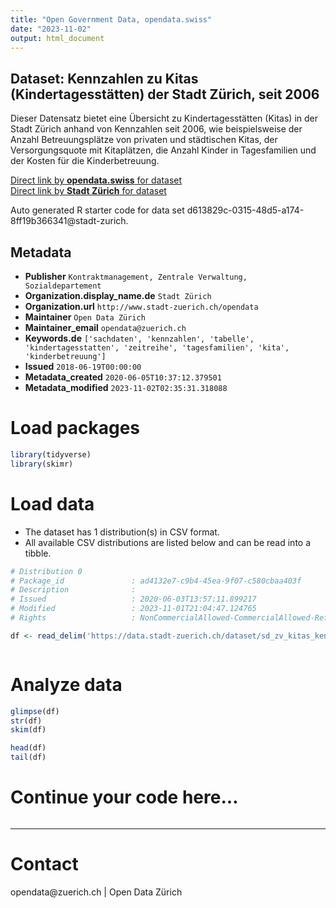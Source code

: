 ```yaml
---
title: "Open Government Data, opendata.swiss"
date: "2023-11-02"
output: html_document
---
```


## Dataset: Kennzahlen zu  Kitas (Kindertagesstätten) der Stadt Zürich, seit 2006

Dieser Datensatz bietet eine Übersicht zu Kindertagesstätten (Kitas) in der Stadt Zürich anhand von Kennzahlen seit 2006, wie beispielsweise der Anzahl Betreuungsplätze von privaten und städtischen Kitas, der Versorgungsquote mit Kitaplätzen, die Anzahl Kinder in Tagesfamilien und der Kosten für die Kinderbetreuung.

[Direct link by **opendata.swiss** for dataset](https://opendata.swiss/de/dataset/kennzahlen-zu-kitas-kindertagesstatten-der-stadt-zurich-seit-20063)<br>
[Direct link by **Stadt Zürich** for dataset](https://data.stadt-zuerich.ch/dataset/sd_zv_kitas_kennzahlen)

Auto generated R starter code for data set d613829c-0315-48d5-a174-8ff19b366341@stadt-zurich.

## Metadata

- **Publisher** `Kontraktmanagement, Zentrale Verwaltung, Sozialdepartement`
- **Organization.display_name.de** `Stadt Zürich`
- **Organization.url** `http://www.stadt-zuerich.ch/opendata`
- **Maintainer** `Open Data Zürich`
- **Maintainer_email** `opendata@zuerich.ch`
- **Keywords.de** `['sachdaten', 'kennzahlen', 'tabelle', 'kindertagesstatten', 'zeitreihe', 'tagesfamilien', 'kita', 'kinderbetreuung']`
- **Issued** `2018-06-19T00:00:00`
- **Metadata_created** `2020-06-05T10:37:12.379501`
- **Metadata_modified** `2023-11-02T02:35:31.318088`


# Load packages

```r

library(tidyverse)
library(skimr)

```

# Load data

-   The dataset has 1 distribution(s) in CSV format.
-   All available CSV distributions are listed below and can be read into a tibble.

```r

# Distribution 0
# Package_id               : ad4132e7-c9b4-45ea-9f07-c580cbaa403f
# Description              : 
# Issued                   : 2020-06-03T13:57:11.899217
# Modified                 : 2023-11-01T21:04:47.124765
# Rights                   : NonCommercialAllowed-CommercialAllowed-ReferenceNotRequired

df <- read_delim('https://data.stadt-zuerich.ch/dataset/sd_zv_kitas_kennzahlen/download/kennzahlen_kitas_seit2006.csv')



```

# Analyze data

```r

glimpse(df)
str(df)
skim(df)

head(df)
tail(df)

```

# Continue your code here...

```r

```

------------------------------------------------------------------------

# Contact

opendata@zuerich.ch | Open Data Zürich
